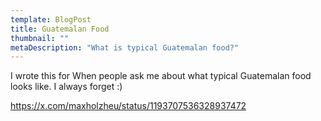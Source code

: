 ```yaml
---
template: BlogPost
title: Guatemalan Food
thumbnail: ""
metaDescription: "What is typical Guatemalan food?"
---
```


I wrote this for When people ask me about what typical Guatemalan food looks like. I always forget :)

https://x.com/maxholzheu/status/1193707536328937472
